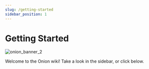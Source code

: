 ```yaml
---
slug: /getting-started
sidebar_position: 1
---
```



# Getting Started

![onion_banner_2](https://user-images.githubusercontent.com/44569252/189361553-4052cf03-7937-4372-b1a6-114d8940d6f0.png)

Welcome to the Onion wiki! Take a look in the sidebar, or click below.

<DocCardList />

